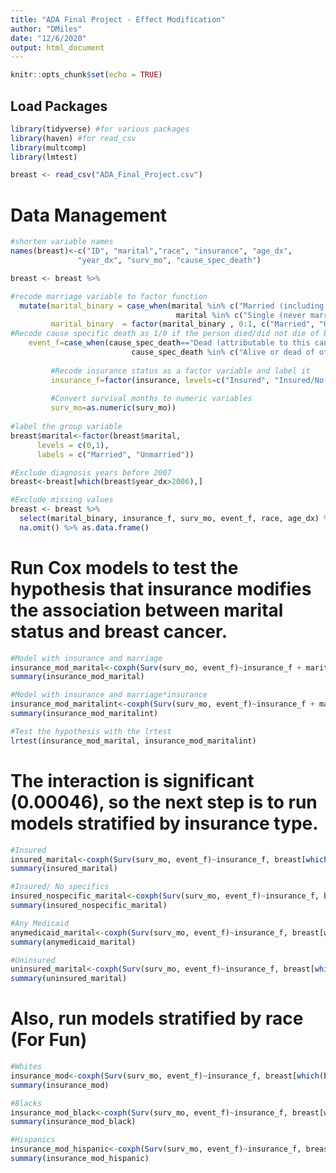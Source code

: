 ```yaml
---
title: "ADA Final Project - Effect Modification"
author: "DMiles"
date: "12/6/2020"
output: html_document
---
```


```r
knitr::opts_chunk$set(echo = TRUE)
```

## Load Packages

```r
library(tidyverse) #for various packages
library(haven) #for read_csv
library(multcomp)
library(lmtest)

breast <- read_csv("ADA_Final_Project.csv") 
```
# Data Management
```r
#shorten variable names
names(breast)<-c("ID", "marital","race", "insurance", "age_dx",
               "year_dx", "surv_mo", "cause_spec_death")

breast <- breast %>%

#recode marriage variable to factor function
  mutate(marital_binary = case_when(marital %in% c("Married (including common law)") ~ 0,
                                     marital %in% c("Single (never married)", "Divorced", "Unknown", "Widowed") ~ 1),
         marital_binary  = factor(marital_binary , 0:1, c("Married", "Unmarried")),
#Recode cause specific death as 1/0 if the person died/did not die of breast cancer     
    event_f=case_when(cause_spec_death=="Dead (attributable to this cancer dx)" ~ 1,
                           cause_spec_death %in% c("Alive or dead of other cause", "N/A not first tumor") ~0),
         
         #Recode insurance status as a factor variable and label it
         insurance_f=factor(insurance, levels=c("Insured", "Insured/No specifics", "Any Medicaid", "Uninsured")),
         
         #Convert survival months to numeric variables
         surv_mo=as.numeric(surv_mo))
  
#label the group variable
breast$marital<-factor(breast$marital,
      levels = c(0,1),
      labels = c("Married", "Unmarried"))

#Exclude diagnosis years before 2007
breast<-breast[which(breast$year_dx>2006),]

#Exclude missing values 
breast <- breast %>%
  select(marital_binary, insurance_f, surv_mo, event_f, race, age_dx) %>%
  na.omit() %>% as.data.frame()
```

# Run Cox models to test the hypothesis that insurance modifies the association between marital status and breast cancer.
```r
#Model with insurance and marriage
insurance_mod_marital<-coxph(Surv(surv_mo, event_f)~insurance_f + marital_binary, breast)
summary(insurance_mod_marital)

#Model with insurance and marriage*insurance
insurance_mod_maritalint<-coxph(Surv(surv_mo, event_f)~insurance_f + marital_binary +marital_binary*insurance_f, breast)
summary(insurance_mod_maritalint)

#Test the hypothesis with the lrtest
lrtest(insurance_mod_marital, insurance_mod_maritalint)
```

# The interaction is significant (0.00046), so the next step is to run models stratified by insurance type. 
```r
#Insured
insured_marital<-coxph(Surv(surv_mo, event_f)~insurance_f, breast[which(breast$insurance_f=="Insured"),])
summary(insured_marital)

#Insured/ No specifics
insured_nospecific_marital<-coxph(Surv(surv_mo, event_f)~insurance_f, breast[which(breast$insurance_f=="Insured/No specifics"),])
summary(insured_nospecific_marital)

#Any Medicaid 
anymedicaid_marital<-coxph(Surv(surv_mo, event_f)~insurance_f, breast[which(breast$insurance_f=="Any Medicaid"),])
summary(anymedicaid_marital)

#Uninsured
uninsured_marital<-coxph(Surv(surv_mo, event_f)~insurance_f, breast[which(breast$insurance_f=="Uninsured"),])
summary(uninsured_marital)
```

# Also, run models stratified by race (For Fun)
```r
#Whites
insurance_mod<-coxph(Surv(surv_mo, event_f)~insurance_f, breast[which(breast$race=="Non-Hispanic White"),])
summary(insurance_mod)

#Blacks
insurance_mod_black<-coxph(Surv(surv_mo, event_f)~insurance_f, breast[which(breast$race=="Non-Hispanic Black"),])
summary(insurance_mod_black)

#Hispanics
insurance_mod_hispanic<-coxph(Surv(surv_mo, event_f)~insurance_f, breast[which(breast$race=="Hispanic (All Races)"),])
summary(insurance_mod_hispanic)

```
